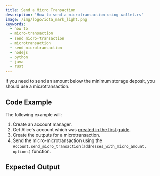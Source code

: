 ```yaml
---
title: Send a Micro Transaction
description: 'How to send a microtransaction using wallet.rs'
image: /img/logo/iota_mark_light.png
keywords:
  - how to
  - micro-transaction
  - send micro-transaction
  - microtransaction
  - send microtransaction
  - nodejs
  - python
  - java
  - rust
---
```



If you need to send an amount below the minimum storage deposit, you should use a microtransaction.

<TipFaucet />

## Code Example

The following example will:

1. Create an account manager.
2. Get Alice's account which was [created in the first guide](../accounts_and_addresses/01_create_a_wallet_account.mdx).
3. Create the outputs for a microtransaction.
4. Send the micro-microtransaction using the `Account.send_micro_transaction(addresses_with_micro_amount, options)` function.

<Tabs groupId='language'>
  <TabItem value='rust' label='Rust'>
    <RustCode />
  </TabItem>
  <TabItem value='nodejs' label='Nodejs'>
    <NodejsCode />
  </TabItem>
  <TabItem value='python' label='Python'>
    <PythonCode />
  </TabItem>
  <TabItem value='java' label='Java'>
    <JavaCode />
  </TabItem>
</Tabs>

## Expected Output

<Tabs groupId='language'>
  <TabItem value='rust' label='Rust'>
    <RustOutput />
  </TabItem>
  <TabItem value='nodejs' label='Nodejs'>
    <NodejsOutput />
  </TabItem>
  <TabItem value='python' label='Python'>
    <PythonOutput />
  </TabItem>
  <TabItem value='java' label='Java'>
    <JavaOutput />
  </TabItem>
</Tabs>

